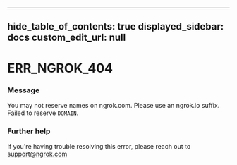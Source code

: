 
---
hide_table_of_contents: true
displayed_sidebar: docs
custom_edit_url: null
---


# ERR_NGROK_404

### Message
You may not reserve names on ngrok.com. Please use an ngrok.io suffix. Failed to reserve `DOMAIN`.

### Further help
If you're having trouble resolving this error, please reach out to [support@ngrok.com](mailto:support@ngrok.com?subject=Help%20with%20ERR_NGROK_404)


<ErrorDetails error='err_ngrok_404' />
